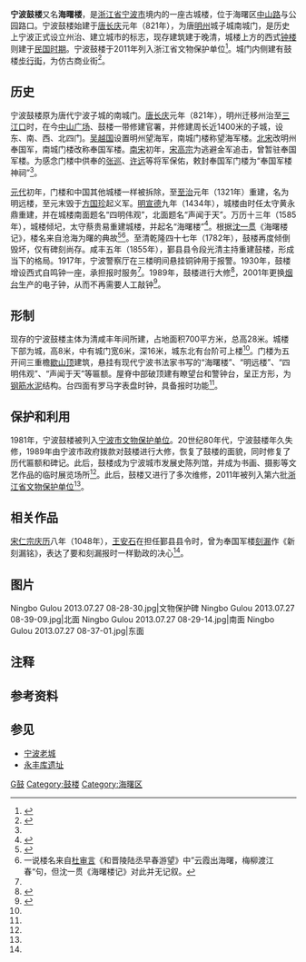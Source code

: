 {{NoteTA|G1=U}}
{{coord|29|52|34.7|N|121|32|32.5|E|display=title}}
{{文物保护单位
| 级别 = 省级
| 省区市 = 浙江省
| 图片 = Ningbo Drum Tower 1.jpg
| 名称 = 宁波鼓楼
| 编号 = 6-237
| 分类 = 古建筑
| 时代 = [[清朝|清]]—[[中华民国|民国]]
| 所在 = [[宁波市|宁波市]][[海曙区|海曙区]]
| 登录 = 2011年1月7日
}}
'''宁波鼓楼'''又名'''海曙楼'''，是[[浙江省|浙江省]][[宁波市|宁波市]]境内的一座古城楼，位于海曙区[[中山路_(宁波)|中山路]]与公园路口。宁波鼓楼始建于[[唐朝|唐]][[长庆|长庆]]元年（821年），为唐[[明州_(开元)|明州]]城子城南城门，是历史上宁波正式设立州治、建立城市的标志，现存建筑建于晚清，城楼上方的西式[[钟楼_(西式)|钟楼]]则建于[[中華民國_(大陸時期)|民国时期]]。宁波鼓楼于2011年列入浙江省文物保护单位<ref name="nbwb-detail">{{Cite web|title=宁波鼓楼|url=http://www.nbwb.net/pd_wwbh/info.aspx?Id=909&type=2|accessdate=2019-09-12|author=海曙区文管所|date=2018-01-08|format=|publisher=宁波市文物保护管理所|archive-url=https://web.archive.org/web/20150329004427/http://www.nbwb.net/pd_wwbh/info.aspx?Id=909&type=2|archive-date=2015-03-29|dead-url=no}}</ref>。城门内侧建有鼓楼[[步行街|步行街]]，为仿古商业街<ref name="zjzwfw">{{Cite web|title=宁波鼓楼|url=http://nb.zjzwfw.gov.cn/art/2014/5/7/art_5225_1765.html|accessdate=2019-09-13|author=|date=2014-05-07|format=|publisher=宁波市旅游局|language=|archive-url=https://web.archive.org/web/20190913052830/http://nb.zjzwfw.gov.cn/art/2014/5/7/art_5225_1765.html|archive-date=2019-09-13|dead-url=no}}</ref>。

== 历史 ==
宁波鼓楼原为唐代宁波子城的南城门。[[唐朝|唐]][[长庆|长庆]]元年（821年），明州迁移州治至[[三江口_(宁波)|三江口]]时，在今[[中山广场_(宁波)|中山广场]]、鼓楼一带修建官署，并修建周长近1400米的子城，设东、南、西、北四门。[[吴越国|吴越国]]设置明州望海军，南城门楼称望海军楼。[[北宋|北宋]]改明州奉国军，南城门楼改称奉国军楼。[[南宋|南宋]]初年，[[宋高宗|宋高宗]]为逃避金军追击，曾暂驻奉国军楼。为感念门楼中供奉的[[张巡|张巡]]、[[许远|许远]]等将军保佑，敕封奉国军门楼为“奉国军楼神祠”<ref name="王重光" />。

[[元代|元代]]初年，门楼和中国其他城楼一样被拆除，至[[至治_(元朝)|至治]]元年（1321年）重建，名为明远楼，至元末毁于[[方国珍|方国珍]]起义军。[[明朝|明]][[宣德|宣德]]九年（1434年），城楼由时任太守黄永鼎重建，并在城楼南面题名“四明伟观”，北面题名“声闻于天”。万历十三年（1585年），城楼倾圮，太守蔡贵易重建城楼，并起名“海曙楼”<ref name="王重光">{{Cite journal|title=鼓楼的风格|author=王重光|journal=宁波通讯|issue=8|doi=|others=|year=2011|volume=|page=38-39}}</ref>。根据[[沈一贯|沈一贯]]《海曙楼记》，楼名来自沧海为曙的典故<ref>{{Cite web|title=宁波鼓楼那些事儿|url=http://daily.cnnb.com.cn/dnsb/html/2016-04/24/content_953649.htm?div=-1|accessdate=2019-09-13|author=陈也喆|author2=周东旭|date=2016-04-24|format=|publisher=东南商报|language=}}</ref><ref group="注">一说楼名来自[[杜审言|杜审言]]《和晋陵陆丞早春游望》中”云霞出海曙，梅柳渡江春“句，但沈一贯《海曙楼记》对此并无记叙。</ref>。至清乾隆四十七年（1782年），鼓楼再度倾倒毁坏，仅有碑刻尚存。咸丰五年（1855年），鄞县县令段光清主持重建鼓楼，形成当下的格局。1917年，宁波警察厅在三楼明间悬挂铜钟用于报警。1930年，鼓楼增设西式自鸣钟一座，承担报时服务<ref name="王重光" />。1989年，鼓楼进行大修<ref>{{Cite web|title=鼓楼开启新一轮修缮|url=http://daily.cnnb.com.cn/nbwb/html/2018-01/06/content_1091010.htm?div=0|accessdate=2019-09-13|author=陈晓旻|date=2018-01-06|format=|publisher=宁波晚报}}</ref>，2001年更换[[烟台|烟台]]生产的电子钟，从而不再需要人工敲钟<ref>{{Cite web|title=又能听到鼓楼敲钟了|url=http://daily.cnnb.com.cn/nbwb/html/2016-05/21/content_960419.htm?div=-1|accessdate=2019-09-13|author=林伟|author2=朱尹莹|date=2016-05-21|format=|publisher=宁波晚报}}</ref>。

== 形制 ==
现存的宁波鼓楼主体为清咸丰年间所建，占地面积700平方米，总高28米。城楼下部为城，高8米，中有城门宽6米，深16米，城东北有台阶可上楼<ref name="zjzwfw" />。门楼为五开间三重檐[[歇山顶|歇山顶]]建筑，悬挂有现代宁波书法家书写的“海曙楼”、“明远楼”、“四明伟观”、“声闻于天”等匾额。屋脊中部破顶建有瞭望台和警钟台，呈正方形，为[[钢筋水泥|钢筋水泥]]结构。台四面有罗马字表盘时钟，具备报时功能<ref name="王重光" />。

== 保护和利用 ==
1981年，宁波鼓楼被列入[[宁波市文物保护单位|宁波市文物保护单位]]。20世纪80年代，宁波鼓楼年久失修，1989年由宁波市政府拨款对鼓楼进行大修，恢复了鼓楼的面貌，同时修复了历代匾额和碑记。此后，鼓楼成为宁波城市发展史陈列馆，并成为书画、摄影等文艺作品的临时展览场所<ref name="zjzwfw" />。此后，鼓楼又进行了多次维修，2011年被列入第六批[[浙江省文物保护单位|浙江省文物保护单位]]<ref name="nbwb-detail" />。

== 相关作品 ==
[[宋仁宗|宋仁宗]][[庆历|庆历]]八年（1048年），[[王安石|王安石]]在担任鄞县县令时，曾为奉国军楼[[水钟|刻漏]]作《新刻漏铭》，表达了要和刻漏报时一样勤政的决心<ref name="zjzwfw" />。

== 图片 ==
<gallery widths="180">
Ningbo Gulou 2013.07.27 08-28-30.jpg|文物保护碑
Ningbo Gulou 2013.07.27 08-39-09.jpg|北面
Ningbo Gulou 2013.07.27 08-29-14.jpg|南面
Ningbo Gulou 2013.07.27 08-37-01.jpg|东面
</gallery>

== 注释 ==
{{reflist|group=注}}

== 参考资料 ==
{{reflist|2}}

== 参见 ==
{{wikisource|海曙樓記}}
{{commonscat|Ningbo Drum Tower}}
*[[宁波老城|宁波老城]]
*[[永丰库遗址|永丰库遗址]]

{{浙江省境内的钟楼、鼓楼和谯楼}}
{{宁波市境内的浙江省文物保护单位}}

{{DEFAULTSORT:N宁}}
[[Category:宁波古迹|G鼓]]
[[Category:鼓楼|Category:鼓楼]]
[[Category:海曙区|Category:海曙区]]